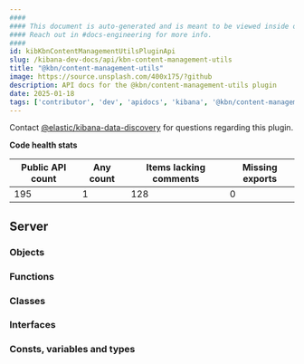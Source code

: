 ```yaml
---
####
#### This document is auto-generated and is meant to be viewed inside our experimental, new docs system.
#### Reach out in #docs-engineering for more info.
####
id: kibKbnContentManagementUtilsPluginApi
slug: /kibana-dev-docs/api/kbn-content-management-utils
title: "@kbn/content-management-utils"
image: https://source.unsplash.com/400x175/?github
description: API docs for the @kbn/content-management-utils plugin
date: 2025-01-18
tags: ['contributor', 'dev', 'apidocs', 'kibana', '@kbn/content-management-utils']
---
```




Contact [@elastic/kibana-data-discovery](https://github.com/orgs/elastic/teams/kibana-data-discovery) for questions regarding this plugin.

**Code health stats**

| Public API count  | Any count | Items lacking comments | Missing exports |
|-------------------|-----------|------------------------|-----------------|
| 195 | 1 | 128 | 0 |

## Server

### Objects
<DocDefinitionList data={kbnContentManagementUtilsObj.server.objects}/>

### Functions
<DocDefinitionList data={kbnContentManagementUtilsObj.server.functions}/>

### Classes
<DocDefinitionList data={kbnContentManagementUtilsObj.server.classes}/>

### Interfaces
<DocDefinitionList data={kbnContentManagementUtilsObj.server.interfaces}/>

### Consts, variables and types
<DocDefinitionList data={kbnContentManagementUtilsObj.server.misc}/>

